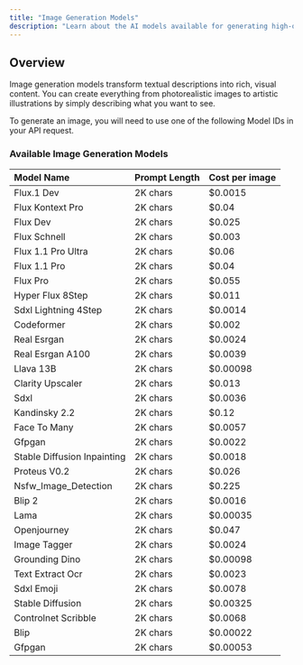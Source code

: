 ---
title: "Image Generation Models"
description: "Learn about the AI models available for generating high-quality images from text prompts."
---

## Overview

Image generation models transform textual descriptions into rich, visual content. You can create everything from photorealistic images to artistic illustrations by simply describing what you want to see.

To generate an image, you will need to use one of the following Model IDs in your API request.

### Available Image Generation Models

| Model Name | Prompt Length | Cost per image |
| :--- | :--- | :--- |
| Flux.1 Dev | 2K chars | $0.0015 |
| Flux Kontext Pro | 2K chars | $0.04 |
| Flux Dev | 2K chars | $0.025 |
| Flux Schnell | 2K chars | $0.003 |
| Flux 1.1 Pro Ultra | 2K chars | $0.06 |
| Flux 1.1 Pro | 2K chars | $0.04 |
| Flux Pro | 2K chars | $0.055 |
| Hyper Flux 8Step | 2K chars | $0.011 |
| Sdxl Lightning 4Step | 2K chars | $0.0014 |
| Codeformer | 2K chars | $0.002 |
| Real Esrgan | 2K chars | $0.0024 |
| Real Esrgan A100 | 2K chars | $0.0039 |
| Llava 13B | 2K chars | $0.00098 |
| Clarity Upscaler | 2K chars | $0.013 |
| Sdxl | 2K chars | $0.0036 |
| Kandinsky 2.2 | 2K chars | $0.12 |
| Face To Many | 2K chars | $0.0057 |
| Gfpgan | 2K chars | $0.0022 |
| Stable Diffusion Inpainting | 2K chars | $0.0018 |
| Proteus V0.2 | 2K chars | $0.026 |
| Nsfw_Image_Detection | 2K chars | $0.225 |
| Blip 2 | 2K chars | $0.0016 |
| Lama | 2K chars | $0.00035 |
| Openjourney | 2K chars | $0.047 |
| Image Tagger | 2K chars | $0.0024 |
| Grounding Dino | 2K chars | $0.00098 |
| Text Extract Ocr | 2K chars | $0.0023 |
| Sdxl Emoji | 2K chars | $0.0078 |
| Stable Diffusion | 2K chars | $0.00325 |
| Controlnet Scribble | 2K chars | $0.0068 |
| Blip | 2K chars | $0.00022 |
| Gfpgan | 2K chars | $0.00053 |